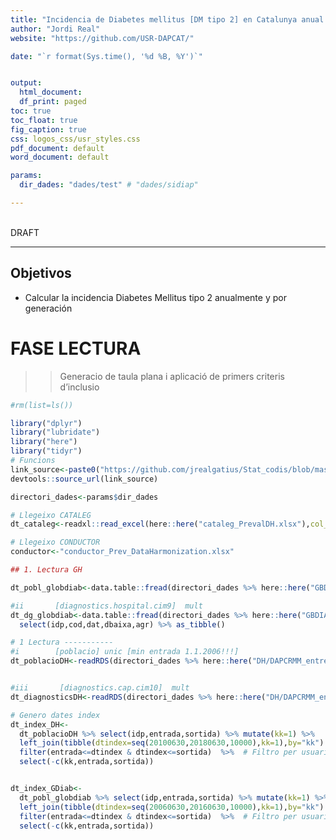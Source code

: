 ```yaml
---
title: "Incidencia de Diabetes mellitus [DM tipo 2] en Catalunya anual [DM and DM2:2006-2018]"
author: "Jordi Real"
website: "https://github.com/USR-DAPCAT/"

date: "`r format(Sys.time(), '%d %B, %Y')`"


output:
  html_document:
  df_print: paged
toc: true
toc_float: true
fig_caption: true
css: logos_css/usr_styles.css
pdf_document: default
word_document: default

params:
  dir_dades: "dades/test" # "dades/sidiap"

---
```

  
  &nbsp;
<script>
  $(document).ready(function() {
    $head = $('#header');
    $head.prepend('<img src=\"https://www.idiapjgol.org/images/logo.png\" style=\"float: right ;width: 130px;\"/>')
    $head.prepend('<img src=\"https://avatars2.githubusercontent.com/u/57066591?s=200&v=4\" style=\"margin-left:25% ;width: 80px;\"/>')
    $head.prepend('<img src=\"logos_css/logoDAP_Cat.png\" style=\"float: left:1;width: 185px;\"/>')
  });
</script>
  
  
  <div class="watermark">DRAFT</div>
  
  ****
  
  
## Objetivos

- Calcular la incidencia Diabetes Mellitus tipo 2 anualmente y por generación <br/>

# FASE LECTURA
  
  >> Generacio de taula plana i aplicació de primers criteris d'inclusio 

```r
#rm(list=ls())

library("dplyr")
library("lubridate")
library("here")
library("tidyr")
# Funcions 
link_source<-paste0("https://github.com/jrealgatius/Stat_codis/blob/master/funcions_propies.R","?raw=T")
devtools::source_url(link_source)

directori_dades<-params$dir_dades

# Llegeixo CATALEG
dt_cataleg<-readxl::read_excel(here::here("cataleg_PrevalDH.xlsx"),col_types = "text")

# Llegeixo CONDUCTOR
conductor<-"conductor_Prev_DataHarmonization.xlsx"


```




```r

## 1. Lectura GH

dt_pobl_globdiab<-data.table::fread(directori_dades %>% here::here("GBDIAB/GBDIAB_entregable_poblacio_20171017_081430.txt")) %>% as_tibble() 

#ii       [diagnostics.hospital.cim9]  mult
dt_dg_globdiab<-data.table::fread(directori_dades %>% here::here("GBDIAB/GBDIAB_entregable_diagnostics_20171017_081430.txt")) %>% 
  select(idp,cod,dat,dbaixa,agr) %>% as_tibble()

```

```r

# 1 Lectura -----------
#i        [poblacio] unic [min entrada 1.1.2006!!!]
dt_poblacioDH<-readRDS(directori_dades %>% here::here("DH/DAPCRMM_entregable_poblacio_20190926_103409.rds")) %>% as_tibble() 


#iii       [diagnostics.cap.cim10]  mult
dt_diagnosticsDH<-readRDS(directori_dades %>% here::here("DH/DAPCRMM_entregable_diagnostics_20190926_103409.rds")) %>% as_tibble()


```


```r

# Genero dates index
dt_index_DH<-
  dt_poblacioDH %>% select(idp,entrada,sortida) %>% mutate(kk=1) %>%
  left_join(tibble(dtindex=seq(20100630,20180630,10000),kk=1),by="kk") %>% 
  filter(entrada<=dtindex & dtindex<=sortida)  %>%  # Filtro per usuari actiu en data index
  select(-c(kk,entrada,sortida))


dt_index_GDiab<-
  dt_pobl_globdiab %>% select(idp,entrada,sortida) %>% mutate(kk=1) %>%
  left_join(tibble(dtindex=seq(20060630,20160630,10000),kk=1),by="kk") %>% 
  filter(entrada<=dtindex & dtindex<=sortida)  %>%  # Filtro per usuari actiu en data index
  select(-c(kk,entrada,sortida))



```

```r


```

  
